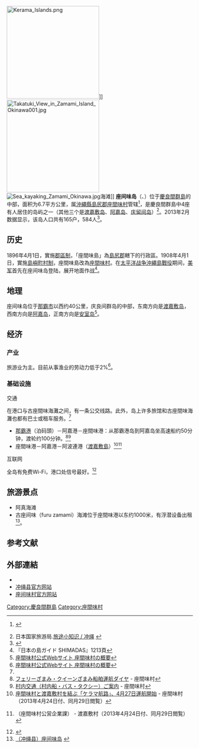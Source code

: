 {{Infobox island
| name       = 座间味岛
| image name  = Zamami Island gsi-20081122.jpg
| coordinates = {{coord|26|13|45|N|127|18|12|E|region:JP-47_type:isle|display=inline,title|name=座間味島}}
| area= 6.70平方公里<ref name="island-area">{{Cite web|date=2014-10-01|url=http://www.gsi.go.jp/KOKUJYOHO/MENCHO/201410/shima.pdf|title=平成26年全国都道府県市区町村別面積調 島面積|format=PDF|publisher=[[国土地理院|国土地理院]]|page=108|accessdate=2015-10-12|deadurl=yes|archiveurl=https://web.archive.org/web/20150402151848/http://www.gsi.go.jp/KOKUJYOHO/MENCHO/201410/shima.pdf|archivedate=2015-04-02}}</ref>
| coastline= 23.2公里
| elevation= 160.7米
| highest mount    = 大岳
| archipelago      = [[慶良間群島|慶良間群島]]
|waterbody        =[[東中國海|東中國海]]
| country= {{JPN}}
| country admin divisions =[[冲绳县|冲绳县]][[島尻郡|島尻郡]][[座間味村|座間味村]]
| population       = 584
| population as of = 2013
| density_km2      = 
}}
[[File:Kerama_Islands.png|250px]]]]
[[File:Takatuki_View_in_Zamami_Island_Okinawa001.jpg|250px]]
[[File:Sea_kayaking_Zamami_Okinawa.jpg|thumb]]海滩]]
'''座间味岛'''（{{jpn|j=座間味島|hg=ざまみじま|rm=Zamami-jima}}、{{ryu|r=座間味|kn=ジャマミ|rm=Zamami}}）位于[[慶良間群島|慶良間群島]]的中部，面积为6.7平方公里，属[[沖繩縣|沖繩縣]][[島尻郡|島尻郡]][[座間味村|座間味村]]管辖<ref name="ritoshinko">{{Internetquelle|url=http://www.pref.okinawa.jp/site/kikaku/chiikirito/ritoshinko/documents/chapter1h28.pdf#page=2|titel=指定離島・指定離島一覧|3=|hrsg={{lang|ja|沖縄県企画部地域・離島課}}|seiten=1|datum=2016-01|sprache=ja|zugriff=2016-08-03}} {{Wayback|url=http://www.pref.okinawa.jp/site/kikaku/chiikirito/ritoshinko/documents/chapter1h28.pdf#page=2 |date=20200520031455 }}</ref>，是慶良間群島中4座有人居住的岛屿之一（其他三个是[[渡嘉敷岛|渡嘉敷岛]]、[[阿嘉岛|阿嘉岛]]、[[庆留间岛|庆留间岛]]）<ref>日本国家旅游局.[http://www.welcome2japan.cn/location/routes/okinawa/focus.html 旅途小知识 / 冲绳] {{Wayback|url=http://www.welcome2japan.cn/location/routes/okinawa/focus.html |date=20190610032246 }}</ref>。2013年2月数据显示，该岛人口共有165户，584人<ref name="gaiyou">{{Cite web |url=http://www.vill.zamami.okinawa.jp/info/m/2013/02/zamami.php |title=座間味村公式Webサイト 座間味村の概要 |access-date=2016-11-14 |archive-date=2022-03-11 |archive-url=https://web.archive.org/web/20220311093255/https://www.vill.zamami.okinawa.jp/info/m/2013/02/zamami.php }}</ref>。

==历史==
1896年4月1日，實施[[郡區制|郡區制]]，「座間味島」為[[島尻郡|島尻郡]]轄下的行政區。1908年4月1日，實施[[島嶼町村制|島嶼町村制]]，座間味島改為[[座間味村|座間味村]]。在[[太平洋战争|太平洋战争]][[沖繩島戰役|沖繩島戰役]]期间，[[美军|美军]]首先在座间味岛登陆，展开地面作战<ref name="shimadas">『日本の島ガイド SHIMADAS』1213頁</ref>。
== 地理 ==
座间味岛位于[[那霸市|那霸市]]以西约40公里，庆良间群岛的中部，东南方向是[[渡嘉敷岛|渡嘉敷岛]]，西南方向是[[阿嘉岛|阿嘉岛]]，正南方向是[[安室岛|安室岛]]<ref name="gaiyou">[http://www.vill.zamami.okinawa.jp/info/m/2013/02/zamami.php 座間味村公式Webサイト 座間味村の概要]</ref>。
==经济==
=== 产业 ===
旅游业为主。目前从事渔业的劳动力低于2%<ref name="gaiyou">[http://www.vill.zamami.okinawa.jp/info/m/2013/02/zamami.php 座間味村公式Webサイト 座間味村の概要]</ref>。
===基础设施===
;交通
在港口与古座間味海灘之间，有一条公交线路。此外，岛上许多旅馆和古座間味海灘也都有巴士或租车服务。<ref name=eng/>
*[[那霸港|那霸港]]（泊码頭）－阿嘉港－座間味港：从那霸港岛到阿嘉岛坐高速船约50分钟，渡轮约100分钟。<ref>[http://www.vill.zamami.okinawa.jp/ship/ フェリーざまみ・クイーンざまみ船舶運航ダイヤ] {{Wayback|url=http://www.vill.zamami.okinawa.jp/ship/ |date=20220305094609 }} - 座間味村</ref><ref name="sonnai">[http://www.vill.zamami.okinawa.jp/info/trans.html 村内交通（村内船・バス・タクシー）ご案内] {{Wayback|url=http://www.vill.zamami.okinawa.jp/info/trans.html |date=20220311093300 }} - 座間味村</ref>
* 座間味港－阿嘉港－阿波連港（[[渡嘉敷島|渡嘉敷島]]）<ref>[http://www2.vill.zamami.okinawa.jp/news/2013/04/427.html 座間味村と渡嘉敷村を結ぶ「ケラマ航路」、4月27日運航開始] {{Wayback|url=http://www2.vill.zamami.okinawa.jp/news/2013/04/427.html |date=20170601144533 }} - 座間味村（2013年4月24日付、同月29日閲覧）</ref><ref>{{PDFlink|[http://www.vill.tokashiki.okinawa.jp/wp-content/uploads/2013/04/48717bedabaed5aecec72201e2713595.pdf 座間味村（座間味島、阿嘉島）と渡嘉敷村（阿波連港）を結ぶ内海航路の運航を開始します]}}（座間味村公営企業課） - 渡嘉敷村（2013年4月24日付、同月29日閲覧）</ref>
;互联网
全岛有免费Wi-Fi，港口处信号最好。<ref name=eng>{{Cite web |url=http://www.zamamienglishguide.com/zamami |title=Zamami English Guide |accessdate=2016-11-14 |archive-date=2016-11-08 |archive-url=https://web.archive.org/web/20161108192349/http://www.zamamienglishguide.com/zamami |dead-url=no }}</ref>

==旅游景点==
*阿真海滩
*古座间味（furu zamami）海滩位于座間味港以东约1000米，有浮潜设备出租<ref name=7japan>[http://www.7japan.org/okinawa/2356.html （冲绳县）座间味岛] {{webarchive|url=https://web.archive.org/web/20161114234153/http://www.7japan.org/okinawa/2356.html |date=2016-11-14 }}</ref>。

== 参考文献 ==
{{Reflist|2}}

== 外部連結 ==
{{Wikivoyage|en:Zamami|座间味岛{{en icon}}}}
*{{Commonscat-inline|Zamamijima}}
*[http://www.pref.okinawa.jp/index.html 冲绳县官方网站] {{Wayback|url=http://www.pref.okinawa.jp/index.html |date=20121127164233 }}
*[http://www.vill.zamami.okinawa.jp/ 座间味村官方网站] {{Wayback|url=http://www.vill.zamami.okinawa.jp/ |date=20210209062702 }}

{{沖繩群島}}

[[Category:慶良間群島|Category:慶良間群島]]
[[Category:座間味村|Category:座間味村]]